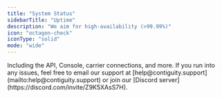 ```yaml
---
title: "System Status"
sidebarTitle: "Uptime"
description: "We aim for high-availability (>99.99%)"
icon: "octagon-check"
iconType: "solid"
mode: "wide"
---
```


<Card title="Check the status of all of our services" icon="octagon-check" href="https://status.contiguity.com">
    Including the API, Console, carrier connections, and more.
</Card>

<Info>
If you run into any issues, feel free to email our support at [help@contiguity.support](mailto:help@contiguity.support) or join our [Discord server](https://discord.com/invite/Z9K5XAsS7H).
</Info>


<Deletecrumb />



<Snippet />